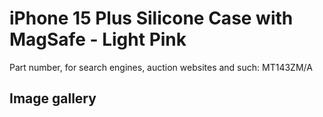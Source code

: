 
# iPhone 15 Plus Silicone Case with MagSafe - Light Pink

Part number, for search engines, auction websites and such: MT143ZM/A

## Image gallery

<div style={{ width: "768px" }}>
  <GalleryComponent
    images={[
      {
        original: "/everysource/MT143.webp",
        thumbnail: "/everypreview/MT143.webp",
      },
      {
        original: "/everysource/MT143_AV1.webp",
        thumbnail: "/everypreview/MT143_AV1.webp",
      },
      {
        original: "/everysource/MT143_AV2.webp",
        thumbnail: "/everypreview/MT143_AV2.webp",
      },
      {
        original: "/everysource/MT143_AV3.webp",
        thumbnail: "/everypreview/MT143_AV3.webp",
      },
      {
        original: "/everysource/MT143_AV4.webp",
        thumbnail: "/everypreview/MT143_AV4.webp",
      }
    ]}
  />
</div>